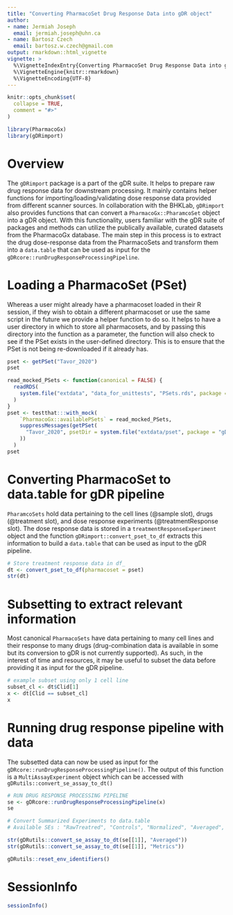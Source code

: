 ```yaml
---
title: "Converting PharmacoSet Drug Response Data into gDR object" 
author:
- name: Jermiah Joseph
  email: jermiah.joseph@uhn.ca
- name: Bartosz Czech
  email: bartosz.w.czech@gmail.com
output: rmarkdown::html_vignette
vignette: >
  %\VignetteIndexEntry{Converting PharmacoSet Drug Response Data into gDR object}
  %\VignetteEngine{knitr::rmarkdown}
  %\VignetteEncoding{UTF-8}
---
```



```r
knitr::opts_chunk$set(
  collapse = TRUE,
  comment = "#>"
)
```

```r
library(PharmacoGx)
library(gDRimport)
```


# Overview
The `gDRimport` package is a part of the gDR suite. It helps to prepare raw drug response data for downstream processing. 
It mainly contains helper functions for importing/loading/validating dose response data provided from different scanner sources. 
In collaboration with the BHKLab, `gDRimport` also provides functions that can convert a `PharmacoGx::PharamcoSet` object into a gDR object. 
With this functionality, users familiar with the gDR suite of packages and methods can utilize the publically available, curated datasets from the PharmacoGx database. 
The main step in this process is to extract the drug dose-response data from the PharmacoSets and transform them into a `data.table` that can be used as input for the `gDRcore::runDrugResponseProcessingPipeline`.


# Loading a PharmacoSet (PSet)
Whereas a user might already have a pharmacoset loaded in their R session, if they wish to obtain a different pharmacoset or use the same script in the future we provide a helper function to do so. 
It helps to have a user directory in which to store all pharmacosets, and by passing this directory into the function as a parameter, the function will also check to see if the PSet exists in the user-defined directory.
This is to ensure that the PSet is not being re-downloaded if it already has.  
```r
pset <- getPSet("Tavor_2020")
pset
```

```r
read_mocked_PSets <- function(canonical = FALSE) {
  readRDS(
    system.file("extdata", "data_for_unittests", "PSets.rds", package = "gDRimport")
  )
}
pset <- testthat:::with_mock(
    `PharmacoGx::availablePSets` = read_mocked_PSets,
    suppressMessages(getPSet(
      "Tavor_2020", psetDir = system.file("extdata/pset", package = "gDRimport")
    ))
  )
pset
```

# Converting PharmacoSet to data.table for gDR pipeline
`PharamcoSets` hold data pertaining to the cell lines (@sample slot), drugs (@treatment slot), and dose response experiments (@treatmentResponse slot). 
The dose response data is stored in a `treatmentResponseExperiment` object and the function `gDRimport::convert_pset_to_df` extracts this information to 
build a `data.table` that can be used as input to the gDR pipeline. 

```r
# Store treatment response data in df_ 
dt <- convert_pset_to_df(pharmacoset = pset)
str(dt)
```

# Subsetting to extract relevant information
Most canonical `PharmacoSets` have data pertaining to many cell lines and their response to many drugs (drug-combination data is available in some but its conversion to gDR is not currently supported).
As such, in the interest of time and resources, it may be useful to subset the data before providing it as input for the gDR pipeline. 

```r
# example subset using only 1 cell line
subset_cl <- dt$Clid[1]
x <- dt[Clid == subset_cl]
x
```

# Running drug response pipeline with data
The subsetted data can now be used as input for the `gDRcore::runDrugResponseProcessingPipeline()`. The output of this function is a `MultiAssayExperiment` object which can be accessed with `gDRutils::convert_se_assay_to_dt()`

```r
# RUN DRUG RESPONSE PROCESSING PIPELINE
se <- gDRcore::runDrugResponseProcessingPipeline(x)
se
``` 

```r
# Convert Summarized Experiments to data.table 
# Available SEs : "RawTreatred", "Controls", "Normalized", "Averaged", "Metrics"

str(gDRutils::convert_se_assay_to_dt(se[[1]], "Averaged"))
str(gDRutils::convert_se_assay_to_dt(se[[1]], "Metrics"))
```


```r
gDRutils::reset_env_identifiers()
```


# SessionInfo {-}

```r
sessionInfo()
```
